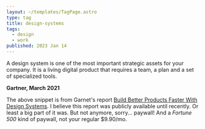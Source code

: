 ```yaml
---
layout: ~/templates/TagPage.astro
type: tag
title: design-systems
tags:
  - design
  - work
published: 2023 Jan 14
---
```


<Abstract>

A design system is one of the most important strategic assets for your company. It is a living digital product that requires a team, a plan and a set of specialized tools.

**Gartner, March 2021**

</Abstract>

The above snippet is from Garnet's report [Build Better Products Faster With Design Systems](https://www.gartner.com/en/documents/3998770). I believe this report was publicly available until recently. Or least a big part of it was. But not anymore, sorry... paywall! And a _Fortune 500_ kind of paywall, not your regular $9.90/mo.
